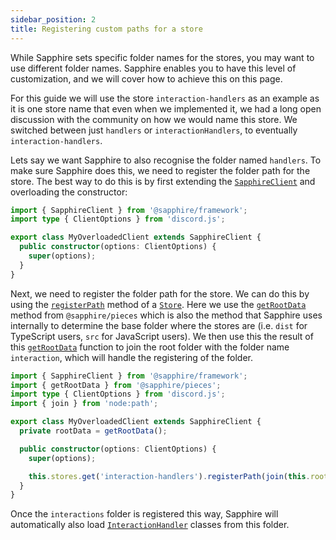 ```yaml
---
sidebar_position: 2
title: Registering custom paths for a store
---
```


While Sapphire sets specific folder names for the stores, you may want to use different folder names. Sapphire enables
you to have this level of customization, and we will cover how to achieve this on this page.

For this guide we will use the store `interaction-handlers` as an example as it is one store name that even when we
implemented it, we had a long open discussion with the community on how we would name this store. We switched between
just `handlers` or `interactionHandlers`, to eventually `interaction-handlers`.

Lets say we want Sapphire to also recognise the folder named `handlers`. To make sure Sapphire does this, we need to
register the folder path for the store. The best way to do this is by first extending the [`SapphireClient`] and
overloading the constructor:

```typescript ts2esm2cjs|{3-7}|{4-8}
import { SapphireClient } from '@sapphire/framework';
import type { ClientOptions } from 'discord.js';

export class MyOverloadedClient extends SapphireClient {
  public constructor(options: ClientOptions) {
    super(options);
  }
}
```

Next, we need to register the folder path for the store. We can do this by using the [`registerPath`] method of a
[`Store`]. Here we use the [`getRootData`] method from `@sapphire/pieces` which is also the method that Sapphire uses
internally to determine the base folder where the stores are (i.e. `dist` for TypeScript users, `src` for JavaScript
users). We then use this the result of this [`getRootData`] function to join the root folder with the folder name
`interaction`, which will handle the registering of the folder.

```typescript ts2esm2cjs|{2,6,11}|{2,7,12}
import { SapphireClient } from '@sapphire/framework';
import { getRootData } from '@sapphire/pieces';
import type { ClientOptions } from 'discord.js';
import { join } from 'node:path';

export class MyOverloadedClient extends SapphireClient {
  private rootData = getRootData();

  public constructor(options: ClientOptions) {
    super(options);

    this.stores.get('interaction-handlers').registerPath(join(this.rootData.root, 'interactions'));
  }
}
```

Once the `interactions` folder is registered this way, Sapphire will automatically also load [`InteractionHandler`]
classes from this folder.

[`getRootData`]: ../../Documentation/api-pieces/#getrootdata
[`InteractionHandler`]: ../../Documentation/api-framework/classes/InteractionHandler
[`registerPath`]: ../../Documentation/api-pieces/classes/Store#registerpath
[`SapphireClient`]: ../../Documentation/api-framework/classes/SapphireClient
[`Store`]: ../../Documentation/api-pieces/classes/Store
